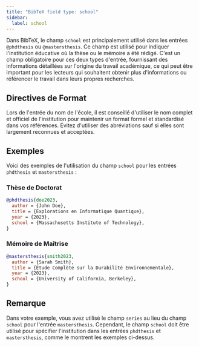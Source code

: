 ```yaml
---
title: "BibTeX field type: school"
sidebar:
  label: school
---
```



Dans BibTeX, le champ `school` est principalement utilisé dans les entrées `@phdthesis` ou `@mastersthesis`. Ce champ est utilisé pour indiquer l'institution éducative où la thèse ou le mémoire a été rédigé. C'est un champ obligatoire pour ces deux types d'entrée, fournissant des informations détaillées sur l'origine du travail académique, ce qui peut être important pour les lecteurs qui souhaitent obtenir plus d'informations ou référencer le travail dans leurs propres recherches.

<CiteDrive />

## Directives de Format

Lors de l'entrée du nom de l'école, il est conseillé d'utiliser le nom complet et officiel de l'institution pour maintenir un format formel et standardisé dans vos références. Évitez d'utiliser des abréviations sauf si elles sont largement reconnues et acceptées.

## Exemples

Voici des exemples de l'utilisation du champ `school` pour les entrées `phdthesis` et `mastersthesis` :

### Thèse de Doctorat

```bibtex
@phdthesis{doe2023,
  author = {John Doe},
  title = {Explorations en Informatique Quantique},
  year = {2023},
  school = {Massachusetts Institute of Technology},
}
```

### Mémoire de Maîtrise

```bibtex
@mastersthesis{smith2023,
  author = {Sarah Smith},
  title = {Étude Complète sur la Durabilité Environnementale},
  year = {2023},
  school = {University of California, Berkeley},
}
```

## Remarque

Dans votre exemple, vous avez utilisé le champ `series` au lieu du champ `school` pour l'entrée `mastersthesis`. Cependant, le champ `school` doit être utilisé pour spécifier l'institution dans les entrées `phdthesis` et `mastersthesis`, comme le montrent les exemples ci-dessus.